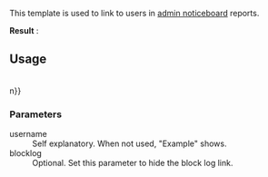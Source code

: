 {{doc/start}}
This template is used to link to users in [[Project:Admin noticeboard|admin noticeboard]] reports.

'''Result''' : {{user|Game widow}}

== Usage ==
{{tlx|user|username}}<br>
{{tlx|user|username|blocklog{{=}}n}}

=== Parameters ===

; username
: Self explanatory. When not used, "Example" shows.
; blocklog
: Optional. Set this parameter to hide the block log link.
{{doc/end}}